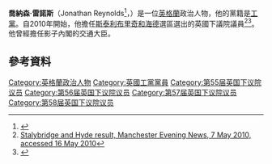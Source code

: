'''喬納森·雷諾斯'''（Jonathan Reynolds<ref>{{London Gazette|issue=59418|date=13 May 2010|startpage=8737}}</ref>，{{bd|1980年|8月28日}}）是一位[[英格蘭|英格蘭]]政治人物，他的黨籍是[[工黨_(英國)|工黨]]。自2010年開始，他擔任[[斯泰利布里奇和海德_(英國國會選區)|斯泰利布里奇和海德]]選區選出的英國下議院議員<ref name="MEN">[http://www.manchestereveningnews.co.uk/news/general_election/stalybridge_and_hyde/s/1238915_stalybridge_and_hyde_result Stalybridge and Hyde result, Manchester Evening News, 7 May 2010, accessed 16 May 2010]</ref><ref>{{cite news|quote=Jonathan Reynolds was returned for the solidly Labour Stalybridge and Hyde constituency on the edge of Manchester with a majority of 2,700.|url=http://www.thelawyer.com/addleshaws-trainee-quits-firm-after-becoming-labour-mp/1004369.article|title=Addleshaws trainee quits firm after becoming Labour MP|publisher=The Lawyer|work=Centaur Media plc|date=10 May 2010|accessdate=15 May 2010|archive-date=2015-09-05|archive-url=https://web.archive.org/web/20150905160306/http://www.thelawyer.com/addleshaws-trainee-quits-firm-after-becoming-labour-mp/1004369.article|dead-url=no}}</ref>。他曾經擔任影子內閣的交通大臣。
==參考資料==
{{Reflist}}

{{DEFAULTSORT:Reynolds, Jonathan}}
[[Category:英格蘭政治人物|Category:英格蘭政治人物]]
[[Category:英國工黨黨員|Category:英國工黨黨員]]
[[Category:第55届英国下议院议员|Category:第55届英国下议院议员]]
[[Category:第56届英国下议院议员|Category:第56届英国下议院议员]]
[[Category:第57届英国下议院议员|Category:第57届英国下议院议员]]
[[Category:第58届英国下议院议员|Category:第58届英国下议院议员]]